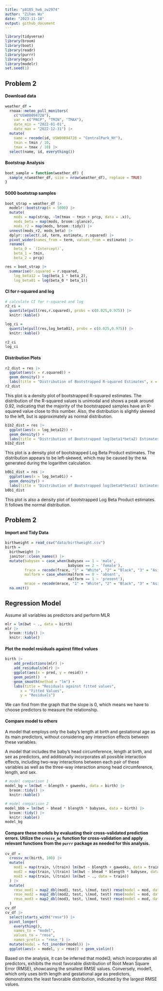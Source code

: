 ```yaml
---
title: "p8105_hw6_zw2974"
author: "Zihan Wu"
date: "2023-11-18"
output: github_document
---
```


```r
library(tidyverse)
library(broom)
library(boot)
library(readr)
library(purrr)
library(mgcv)
library(modelr)
set.seed(1)
```

## Problem 2
#### Download data
```r
weather_df = 
  rnoaa::meteo_pull_monitors(
    c("USW00094728"),
    var = c("PRCP", "TMIN", "TMAX"), 
    date_min = "2022-01-01",
    date_max = "2022-12-31") |>
  mutate(
    name = recode(id, USW00094728 = "CentralPark_NY"),
    tmin = tmin / 10,
    tmax = tmax / 10) |>
  select(name, id, everything())
```

#### Bootstrap Analysis
```r
boot_sample = function(weather_df) {
  sample_n(weather_df, size = nrow(weather_df), replace = TRUE)
}
```

#### 5000 bootstrap samples
```r
boot_strap = weather_df |>  
  modelr::bootstrap(n = 5000) |> 
  mutate(
    mods = map(strap, ~lm(tmax ~ tmin + prcp, data = .x)),
    mods_beta = map(mods, broom::glance),
    mods_r2 = map(mods, broom::tidy)) |> 
  unnest(mods_r2, mods_beta) |> 
  dplyr::select(.id, term, estimate, r.squared) |> 
  pivot_wider(names_from = term, values_from = estimate) |> 
  rename(
    beta_0 = `(Intercept)`,
    beta_1 = tmin,
    beta_2 = prcp) 

res = boot_strap |> 
  summarise(r.squared = r.squared,
    log_beta12 = log(beta_1 * beta_2),
    log_beta01 = log(beta_0 * beta_1))
```

#### CI for r-squared and log
```r
# calculate CI for r-squared and log
r2_ci = 
  quantile(pull(res,r.squared), probs = c(0.025,0.975)) |> 
  knitr::kable()

log_ci = 
  quantile(pull(res,log_beta01), probs = c(0.025,0.975)) |>  
  knitr::kable()
  
r2_ci
log_ci
```
#### Distribution Plots
```r
r2_dist = res |> 
  ggplot(aes(x = r.squared)) +
  geom_density() +
  labs(title = "Distribution of Bootstrapped R-squared Estimates", x = "R-squared", y = "Density")
r2_dist
```

This plot is a density plot of bootstrapped R-squared estimates. The distribution of the R-squared values is unimodal and shows a peak around 0.92, indicating that the majority of the bootstrapped samples have an R-squared value close to this number. Also, the distribution is slightly skewed to the left, but is approximately as normal distribution.

```r
b1b2_dist = res |> 
  ggplot(aes(x = log_beta12)) +
  geom_density() +
  labs(title = "Distribution of Bootstrapped log(beta1*beta2) Estimates", x = "log(beta1*beta2)", y = "Density")
b1b2_dist
```

This plot is a density plot of bootstrapped Log Beta Product estimates. The distribution appears to be left-skewed, which may be caused by the `NA` generated during the logarithm calculation.
```r
b0b1_dist = res |> 
  ggplot(aes(x = log_beta01)) +
  geom_density() +
  labs(title = "Distribution of Bootstrapped log(beta0*beta1) Estimates", x = "log(beta0*beta1)", y = "Density")
b0b1_dist
```

This plot is also a density plot of bootstrapped Log Beta Product estimates. It follows the normal distribution.

## Problem 2
#### Import and Tidy Data
```r
birthweight = read_csv("data/birthweight.csv")
birth = 
  birthweight |> 
  janitor::clean_names() |> 
  mutate(babysex = case_when(babysex == 1 ~ 'male',
                             babysex == 2 ~ 'female'),
         frace = recode(frace, "1" = "White", "2" = "Black", "3" = "Asian", "4" = "Puerto Rican", "8" = "Other", "9" = "Unknown"),
         malform = case_when(malform == 0 ~ 'absent',
                             malform == 1 ~ 'present'),
         mrace = recode(mrace, "1" = "White", "2" = "Black", "3" = "Asian", "4" = "Puerto Rican", "8" = "Other")) |> 
  na.omit()
```
## Regression Model
Assume all variables as predictors and perform MLR
```r
mlr = lm(bwt ~ ., data = birth)
mlr |> 
  broom::tidy() |> 
  knitr::kable()
```
#### Plot the model residuals against fitted values

```r
birth |> 
    add_predictions(mlr) |>  
    add_residuals(mlr) |> 
    ggplot(aes(x = pred, y = resid)) +
    geom_point()  + 
    geom_smooth(method = "lm") + 
    labs(title = "Residuals against fitted values", 
       x = "Fitted Values", 
       y = "Residuals")
```
We can find from the graph that the slope is 0, which means we have to choose predictors to measure the relationship.

#### Compare model to others
A model that employs only the baby's length at birth and gestational age as its main predictors, without considering any interaction effects between these variables.

A model that includes the baby's head circumference, length at birth, and sex as predictors, and additionally incorporates all possible interaction effects, including two-way interactions between each pair of these variables as well as the three-way interaction among head circumference, length, and sex.
```r
# model comparison 1
model_bg = lm(bwt ~ blength + gaweeks, data = birth) |> 
  broom::tidy() |> 
  knitr::kable()

# model comparison 2
model_bbb = lm(bwt ~ bhead * blength * babysex, data = birth) |> 
  broom::tidy() |> 
  knitr::kable()
model_bg
```
#### Compare these models by evaluating their cross-validated prediction errors. Utilize the `crossv_mc` function for cross-validation and apply relevant functions from the `purrr` package as needed for this analysis.
```r
cv_df = 
  crossv_mc(birth, 100) |> 
  mutate(
    mod1 = map(train, \(train) lm(bwt ~ blength + gaweeks, data = train) ),
    mod2 = map(train, \(train) lm(bwt ~ bhead * blength * babysex, data = train)),
    mod3 = map(train, \(train) lm(bwt ~ ., data = train))
  ) |> 
  mutate(
    rmse_mod1 = map2_dbl(mod1, test, \(mod, test) rmse(model = mod, data = test)),
    rmse_mod2 = map2_dbl(mod2, test, \(mod, test) rmse(model = mod, data = test)),
    rmse_mod3 = map2_dbl(mod3, test, \(mod, test) rmse(model = mod, data = test))
  )
cv_df
cv_df |> 
  select(starts_with("rmse")) |> 
  pivot_longer(
    everything(),
    names_to = "model", 
    values_to = "rmse",
    names_prefix = "rmse_") |> 
  mutate(model = fct_inorder(model)) |> 
  ggplot(aes(x = model, y = rmse)) + geom_violin()
```

Based on the analysis, it can be inferred that model3, which incorporates all predictors, exhibits the most favorable distribution of Root Mean Square Error (RMSE), showcasing the smallest RMSE values. Conversely, model1, which only uses birth length and gestational age as predictors, demonstrates the least favorable distribution, indicated by the largest RMSE values.






